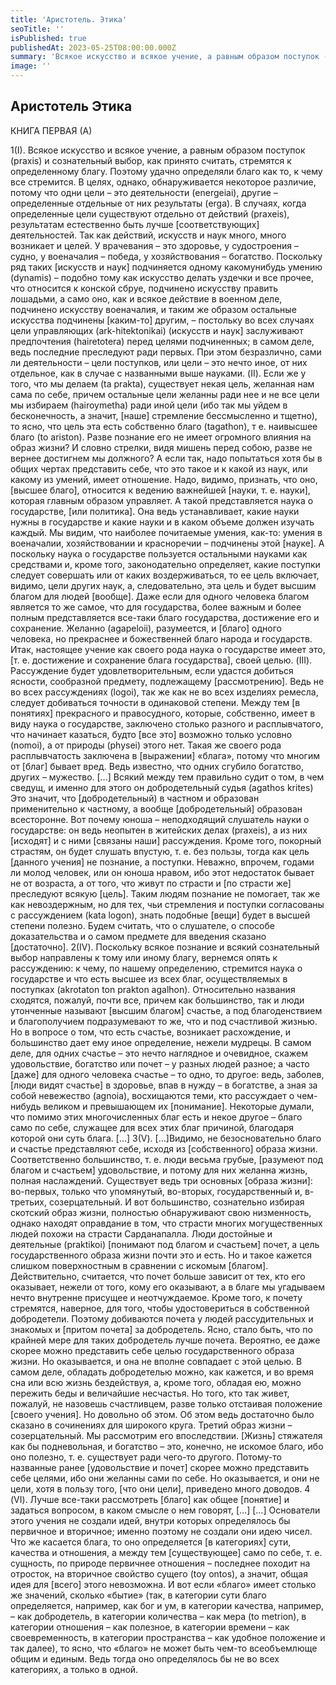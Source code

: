 ```yaml
---
title: 'Аристотель. Этика'
seoTitle: ''
isPublished: true
publishedAt: 2023-05-25T08:00:00.000Z
summary: 'Всякое искусство и всякое учение, а равным образом поступок (praxis) и сознательный выбор, как принято считать, стремятся к определенному благу. Поэтому удачно определяли благо как то, к чему все стремится. '
image: ''
---
```


## Аристотель Этика

КНИГА ПЕРВАЯ (А)

1(I). Всякое искусство и всякое учение, а равным образом поступок (praxis) и сознательный выбор, как принято считать, стремятся к определенному благу. Поэтому
удачно определяли благо как то, к чему все стремится. В целях, однако, обнаруживается некоторое различие, потому что одни цели – это деятельности (energeiai), другие – определенные отдельные от них результаты (erga). В случаях, когда определенные цели существуют отдельно от действий (praxeis), результатам естественно
быть лучше [соответствующих] деятельностей.
Так как действий, искусств и наук много, много возникает и целей. У врачевания
– это здоровье, у судостроения – судно, у военачалия – победа, у хозяйствования –
богатство. Поскольку ряд таких [искусств и наук] подчиняется одному какомунибудь умению (dynamis) – подобно тому как искусство делать уздечки и все прочее,
что относится к конской сбруе, подчинено искусству править лошадьми, а само оно,
как и всякое действие в военном деле, подчинено искусству военачалия, и таким же
образом остальные искусства подчинены [каким-то] другим, – постольку во всех
случаях цели управляющих (ark-hitektonikai) (искусств и наук] заслуживают предпочтения (hairetotera) перед целями подчиненных; в самом деле, ведь последние преследуют ради первых.
При этом безразлично, сами ли деятельности – цели поступков, или цели – это
нечто иное, от них отдельное, как в случае с названными выше науками.
(II). Если же у того, что мы делаем (ta prakta), существует некая цель, желанная
нам сама по себе, причем остальные цели желанны ради нее и не все цели мы избираем (hairoymetha) ради иной цели (ибо так мы уйдем в бесконечность, а значит,
[наше] стремление бессмысленно и тщетно), то ясно, что цель эта есть собственно
благо (tagathon), т е. наивысшее благо (to ariston).
Разве познание его не имеет огромного влияния на образ жизни? И словно
стрелки, видя мишень перед собою, разве не вернее достигнем мы должного? А если
так, надо попытаться хотя бы в общих чертах представить себе, что это такое и к какой из наук, или какому из умений, имеет отношение. Надо, видимо, признать, что
оно, [высшее благо], относится к ведению важнейшей [науки, т. е. науки], которая
главным образом управляет. А такой представляется наука о государстве, [или политика]. Она ведь устанавливает, какие науки нужны в государстве и какие науки и
в каком объеме должен изучать каждый. Мы видим, что наиболее почитаемые умения, как-то: умения в военачалии, хозяйствовании и красноречии – подчинены этой
[науке]. А поскольку наука о государстве пользуется остальными науками как средствами и, кроме того, законодательно определяет, какие поступки следует совершать или от каких воздерживаться, то ее цель включает, видимо, цели других наук,
а, следовательно, эта цель и будет высшим благом для людей [вообще].
Даже если для одного человека благом является то же самое, что для государства, более важным и более полным представляется все-таки благо государства, достижение его и сохранение. Желанно (agapeloii), разумеется, и [благо] одного человека, но прекраснее и божественней благо народа и государств.
Итак, настоящее учение как своего рода наука о государстве имеет это, [т. е. достижение и сохранение блага государства], своей целью.
(III). Рассуждение будет удовлетворительным, если удастся добиться ясности,
сообразной предмету, подлежащему [рассмотрению]. Ведь не во всех рассуждениях
(logoi), так же как не во всех изделиях ремесла, следует добиваться точности в одинаковой степени. Между тем [в понятиях] прекрасного и правосудного, которые,
собственно, имеет в виду наука о государстве, заключено столько разного и расплывчатого, что начинает казаться, будто [все это] возможно только условно
(nomoi), а от природы (physei) этого нет. Такая же своего рода расплывчатость заключена в [выражении] «блага», потому что многим от [благ] бывает вред. Ведь известно, что одних сгубило богатство, других – мужество. […]
Всякий между тем правильно судит о том, в чем сведущ, и именно для этого он
добродетельный судья (agathos krites) Это значит, что [добродетельный) в частном
и образован применительно к частному, а вообще [добродетельный] образован всесторонне.
Вот почему юноша – неподходящий слушатель науки о государстве: он ведь неопытен в житейских делах (praxeis), а из них [исходят] и с ними [связаны наши] рассуждения. Кроме того, покорный страстям, он будет слушать впустую, т. е. без пользы, тогда как цель [данного учения] не познание, а поступки. Неважно, впрочем, годами ли молод человек, или он юноша нравом, ибо этот недостаток бывает не от
возраста, а от того, что живут по страсти и [по страсти же] преследуют всякую
[цель]. Таким людям познание не помогает, так же как невоздержным, но для тех,
чьи стремления и поступки согласованы с рассуждением (kata logon), знать подобные [вещи] будет в высшей степени полезно.
Будем считать, что о слушателе, о способе доказательства и о самом предмете
для введения сказано [достаточно].
2(IV). Поскольку всякое познание и всякий сознательный выбор направлены к
тому или иному благу, вернемся опять к рассуждению: к чему, по нашему определению, стремится наука о государстве и что есть высшее из всех благ, осуществляемых
в поступках (akrotaton ton prakton agalhon).
Относительно названия сходятся, пожалуй, почти все, причем как большинство,
так и люди утонченные называют [высшим благом] счастье, а под благоденствием и
благополучием подразумевают то же, что и под счастливой жизнью. Но в вопросе о
том, что есть счастье, возникает расхождение, и большинство дает ему иное определение, нежели мудрецы.
В самом деле, для одних счастье – это нечто наглядное и очевидное, скажем удовольствие, богатство или почет – у разных людей разное; а часто [даже] для одного
человека счастье – то одно, то другое: ведь, заболев, [люди видят счастье] в здоровье, впав в нужду – в богатстве, а зная за собой невежество (agnoia), восхищаются
теми, кто рассуждает о чем-нибудь великом и превышающем их [понимание].
Некоторые думали, что помимо этих многочисленных благ есть и некое другое –
благо само по себе, служащее для всех этих благ причиной, благодаря которой они
суть блага.
[…]
3(V). […]Видимо, не безосновательно благо и счастье представляют себе, исходя из [собственного] образа жизни. Соответственно большинство, т. е. люди весьма грубые, [разумеют под благом и счастьем] удовольствие, и потому для них желанна жизнь, полная
наслаждений. Существует ведь три основных [образа жизни]: во-первых, только что упомянутый, во-вторых, государственный и, в-третьих, созерцательный.
И вот большинство, сознательно избирая скотский образ жизни, полностью обнаруживают свою низменность, однако находят оправдание в том, что страсти многих могущественных людей похожи на страсти Сарданапалла.
Люди достойные и деятельные (praktikoi) [понимают под благом и счастьем] почет, а цель государственного образа жизни почти это и есть. Но и такое кажется
слишком поверхностным в сравнении с искомым [благом]. Действительно, считается, что почет больше зависит от тех, кто его оказывает, нежели от того, кому его оказывают, а в благе мы угадываем нечто внутренне присущее и неотчуждаемое. Кроме
того, к почету стремятся, наверное, для того, чтобы удостовериться в собственной
добродетели. Поэтому добиваются почета у людей рассудительных и знакомых и
[притом почета] за добродетель. Ясно, стало быть, что по крайней мере для таких
добродетель лучше почета. Вероятно, ее даже скорее можно представить себе целью
государственного образа жизни. Но оказывается, и она не вполне совпадает с этой
целью. В самом деле, обладать добродетелью можно, как кажется, и во время сна или
всю жизнь бездействуя, а, кроме того, обладая ею, можно пережить беды и величайшие несчастья. Но того, кто так живет, пожалуй, не назовешь счастливцем, разве
только отстаивая положение [своего учения]. Но довольно об этом. Об этом ведь достаточно было сказано в сочинениях для широкого круга.
Третий образ жизни – созерцательный. Мы рассмотрим его впоследствии.
[Жизнь] стяжателя как бы подневольная, и богатство – это, конечно, не искомое
благо, ибо оно полезно, т. е. существует ради чего-то другого. Потому-то названные
ранее [удовольствие и почет] скорее можно представить себе целями, ибо они желанны сами по себе. Но оказывается, и они не цели, хотя в пользу того, [что они цели], приведено много доводов.
4 (VI). Лучше все-таки рассмотреть [благо] как общее [понятие] и задаться вопросом,
в каком смысле о нем говорят, […]
[…]
Основатели этого учения не создали идей, внутри которых определялось бы
первичное и вторичное; именно поэтому не создали они идею чисел. Что же касается
блага, то оно определяется [в категориях] сути, качества и отношения, а между тем
[существующее] само по себе, т. е. сущность, по природе первичнее отношения – последнее походит на отросток, на вторичное свойство сущего (toy ontos), а значит,
общая идея для [всего] этого невозможна.
И вот если «благо» имеет столько же значений, сколько «бытие» (так, в категории сути благо определяется, например, как бог и ум, в категории качества, например, – как добродетель, в категории количества – как мера (to metrion), в категории
отношения – как полезное, в категории времени – как своевременность, в категории
пространства – как удобное положение и так далее), то ясно, что «благо» не может
быть чем-то всеобъемлюще общим и единым. Ведь тогда оно определялось бы не во
всех категориях, а только в одной.

